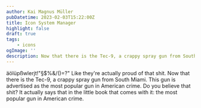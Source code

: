 ```yaml
---
author: Kai Magnus Müller
pubDatetime: 2023-02-03T15:22:00Z
title: Icon System Manager
highlight: false
draft: true
tags:
    - icons
ogImage: ''
description: Now that there is the Tec-9, a crappy spray gun from South Miami. This gun is advertised as the most popular gun in American crime. Do you believe that shit?.
---
```


äölüpßwlerjt!"§$%&/()=?"
Like they're actually proud of that shit. Now that there is the Tec-9, a crappy spray gun from South Miami. This gun is advertised as the most popular gun in American crime. Do you believe that shit? It actually says that in the little book that comes with it: the most popular gun in American crime.
